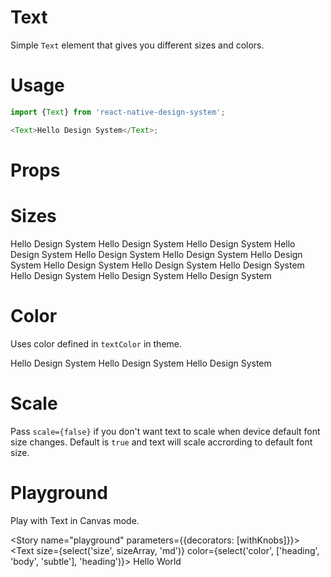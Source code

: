 
<Meta title="Text" component={Text} />

# Text

Simple `Text` element that gives you different sizes and colors.

# Usage

```js
import {Text} from 'react-native-design-system';

<Text>Hello Design System</Text>;
```

# Props

<Props of={Text} />

# Sizes

<Preview>
  <Story name="sizes">
    <Stack>
      <Text size="9xl">Hello Design System</Text>
      <Text size="8xl">Hello Design System</Text>
      <Text size="7xl">Hello Design System</Text>
      <Text size="6xl">Hello Design System</Text>
      <Text size="5xl">Hello Design System</Text>
      <Text size="4xl">Hello Design System</Text>
      <Text size="3xl">Hello Design System</Text>
      <Text size="2xl">Hello Design System</Text>
      <Text size="xl">Hello Design System</Text>
      <Text size="lg">Hello Design System</Text>
      <Text size="md">Hello Design System</Text>
      <Text size="sm">Hello Design System</Text>
      <Text size="xs">Hello Design System</Text>
    </Stack>
  </Story>
</Preview>

# Color

Uses color defined in `textColor` in theme.

<Preview>
  <Story name="color">
    <Stack>
      <Text color="heading">Hello Design System</Text>
      <Text color="body">Hello Design System</Text>
      <Text color="subtle">Hello Design System</Text>
    </Stack>
  </Story>
</Preview>

# Scale

Pass `scale={false}` if you don't want text to scale when device default font size changes. Default is `true` and text will scale accrording to default font size.

# Playground

Play with Text in Canvas mode.

<Story name="playground" parameters={{decorators: [withKnobs]}}>
  <Text
    size={select('size', sizeArray, 'md')}
    color={select('color', ['heading', 'body', 'subtle'], 'heading')}>
    Hello World
  </Text>
</Story>
